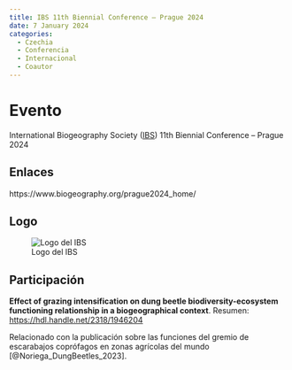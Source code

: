```yaml
---
title: IBS 11th Biennial Conference – Prague 2024
date: 7 January 2024
categories:
  - Czechia
  - Conferencia
  - Internacional
  - Coautor
---
```


# Evento 

International Biogeography Society ([IBS](https://www.biogeography.org/)) 11th Biennial Conference – Prague 2024

## Enlaces

https://www.biogeography.org/prague2024_home/

## Logo

![Logo del IBS](https://www.biogeography.org/wp-content/uploads/2017/06/IBS_logo_ret.png)

## Participación

**Effect of grazing intensification on dung beetle biodiversity-ecosystem functioning relationship in a biogeographical context**. Resumen: <https://hdl.handle.net/2318/1946204> 

Relacionado con la publicación sobre las funciones del gremio de escarabajos coprófagos en zonas agrícolas del mundo [@Noriega_DungBeetles_2023].

